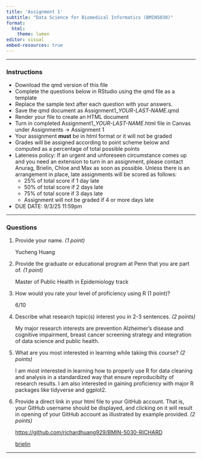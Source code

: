 ---
title: 'Assignment 1'
subtitle: "Data Science for Biomedical Informatics (BMIN5030)"
format: 
  html:
    theme: lumen
editor: visual
embed-resources: true
---

------------------------------------------------------------------------

### Instructions

-   Download the qmd version of this file
-   Complete the questions below in RStudio using the qmd file as a template
-   Replace the sample text after each question with your answers.
-   Save the qmd document as Assignment1\_*YOUR-LAST-NAME*.qmd
-   Render your file to create an HTML document
-   Turn in completed Assignment1\_*YOUR-LAST-NAME*.html file in Canvas under Assignments -\> Assignment 1
-   Your assignment **must** be in html format or it will not be graded
-   Grades will be assigned according to point scheme below and computed as a percentage of total possible points
-   Lateness policy: If an urgent and unforeseen circumstance comes up and you need an extension to turn in an assignment, please contact Anurag, Brielin, Chloe and Max as soon as possible. Unless there is an arrangement in place, late assignments will be scored as follows:
    -   25% of total score if 1 day late
    -   50% of total score if 2 days late
    -   75% of total score if 3 days late
    -   Assignment will not be graded if 4 or more days late
-   DUE DATE: 9/3/25 11:59pm

------------------------------------------------------------------------

### Questions

1)  Provide your name. *(1 point)*

    Yucheng Huang

2)  Provide the graduate or educational program at Penn that you are part of. *(1 point)*

    Master of Public Health in Epidemiology track

3)  How would you rate your level of proficiency using R (1 point)?

    6/10

4)  Describe what research topic(s) interest you in 2-3 sentences. *(2 points)*

    My major research interests are prevention Alzheimer's disease and cognitive impairment, breast cancer screening strategy and integration of data science and public health.

5)  What are you most interested in learning while taking this course? *(2 points)*

    I am most interested in learning how to properly use R for data cleaning and analysis in a standardized way that ensure reproducibilty of research results. I am also interested in gaining proficiency with major R packages like tidyverse and ggplot2.

6)  Provide a direct link in your html file to your GitHub account. That is, your GitHub username should be displayed, and clicking on it will result in opening of your GitHub account as illustrated by example provided. *(2 points)*

    <https://github.com/richardhuang929/BMIN-5030-RICHARD>

    [brielin](https://github.com/brielin)

------------------------------------------------------------------------
